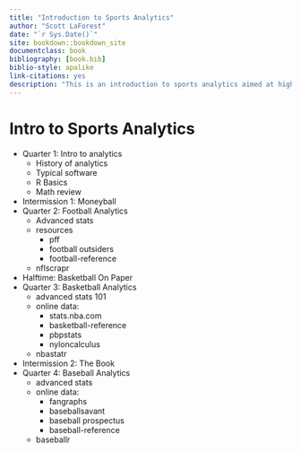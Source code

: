 ```yaml
--- 
title: "Introduction to Sports Analytics"
author: "Scott LaForest"
date: "`r Sys.Date()`"
site: bookdown::bookdown_site
documentclass: book
bibliography: [book.bib]
biblio-style: apalike
link-citations: yes
description: "This is an introduction to sports analytics aimed at high school students."
---
```


# Intro to Sports Analytics {-}



- Quarter 1: Intro to analytics
  - History of analytics
  - Typical software
  - R Basics
  - Math review
- Intermission 1: Moneyball
- Quarter 2: Football Analytics
  - Advanced stats
  - resources
    - pff
    - football outsiders
    - football-reference
  - nflscrapr
- Halftime: Basketball On Paper
- Quarter 3: Basketball Analytics
  - advanced stats 101
  - online data:
    - stats.nba.com
    - basketball-reference
    - pbpstats
    - nyloncalculus
  - nbastatr
- Intermission 2: The Book
- Quarter 4: Baseball Analytics
  - advanced stats
  - online data:
    - fangraphs
    - baseballsavant
    - baseball prospectus
    - baseball-reference
  - baseballr
  


